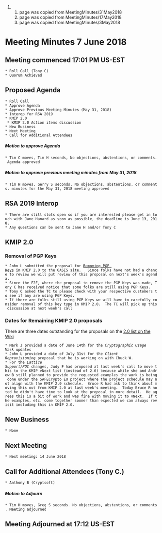 ## page was copied from MeetingMinutes/31May2018
## page was copied from MeetingMinutes/17May2018
## page was copied from MeetingMinutes/3May2018
= Meeting Minutes 7 June 2018 =
== Meeting commenced 17:01 PM US-EST ==
 * Roll Call (Tony C)
 * Quorum Achieved

== Proposed Agenda ==
 * Roll Call
 * Approve Agenda
 * Approve Previous Meeting Minutes (May 31, 2018)
 * Interop for RSA 2019
 * KMIP 2.0
  * KMIP 2.0 Action items discussion
 * New Business
 * Next Meeting
 * Call for Additional Attendees

===== Motion to approve Agenda =====
 * Tim C moves, Tim H seconds, No objections, abstentions, or comments. Agenda approved

===== Motion to approve previous meeting minutes from May 31, 2018 =====
 * Tim H moves, Gerry S seconds, No objections, abstentions, or comments. minutes for the May 31, 2018 meeting approved

== RSA 2019 Interop ==
 * There are still slots open so if you are interested please get in touch with Jane Hanard as soon as possible, the deadline is June 13, 2018.
 * Any questions can be sent to Jane H and/or Tony C

== KMIP 2.0 ==
=== Removal of PGP Keys ===
 * John L submitted the proposal for [[https://www.oasis-open.org/apps/org/workgroup/kmip/document.php?document_id=63205|Removing PGP Keys]] in KMIP 2.0 to the OASIS site.   Since folks have not had a chance to review we will put review of this proposal on next's week's agenda.
 * Since the F2F, where the proposal to remove the PGP Keys was made, Tony C has received notice that some folks are still using PGP Keys.
 * Tony C asked the TC to please check with your respective customers to see if any are using PGP Keys.
 * If there are folks still using PGP Keys we will have to carefully consider removal of this key type in KMIP 2.0.  The TC will pick up this discussion at next week's call

=== Dates for Remaining KMIP 2.0 proposals ===
There are three dates outstanding for the proposals on the [[https://wiki.oasis-open.org/kmip/2.0|2.0 list on the Wiki]]

 * Mark J provided a date of June 14th for the ''Cryptographic Usage Mask'' updates
 * John L provided a date of July 31st for the ''Client Reprovisioning'' proposal that he is working on with Chuck W.
 * For the ''Lattice Support/PQC'' changes, Judy F had proposed at last week's call to move this to the KMIP vNext list (instead of 2.0) because while she and Andrew B still planned to provide the requested examples the work is being done under the SAFECrypto EU project where the project schedule may not align with the KMIP 2.0 schedule.  Bruce R had ask to think about moving this out from KMIP 2.0 at last week's meeting.  Today Bruce R noted he didn't have time to look at the proposal in more detail.  He agrees this is a bit of work and was fine with moving it to vNext.  If the examples, etc. come together sooner than expected we can always revisit including this in KMIP 2.0.

== New Business ==
 * None

== Next Meeting ==
 * Next meeting: 14 June 2018

== Call for Additional Attendees (Tony C.) ==
 * Anthony B (Cryptsoft)

===== Motion to Adjourn =====
 * Tim H moves, Greg S seconds. No objections, abstentions, or comments. Meeting adjourned

== Meeting Adjourned at 17:12 US-EST ==

